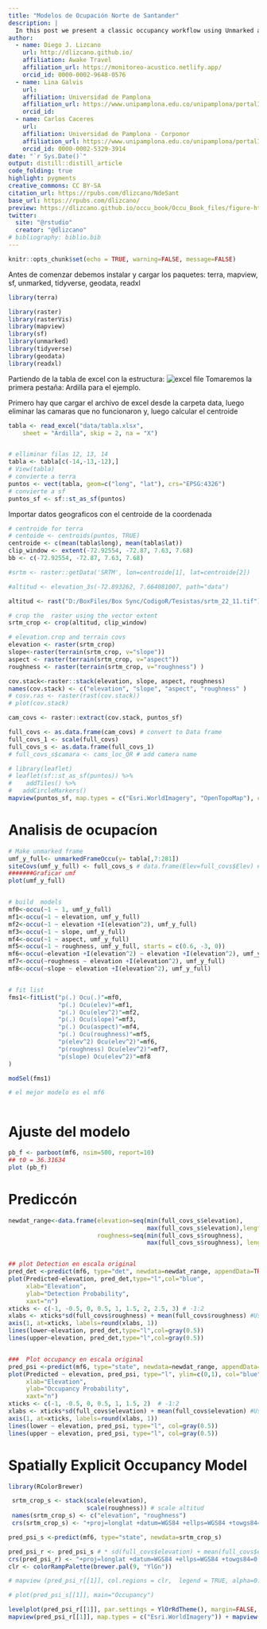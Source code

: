 ```yaml
---
title: "Modelos de Ocupación Norte de Santander"
description: |
  In this post we present a classic occupancy workflow using Unmarked and camera trap data.
author:
  - name: Diego J. Lizcano  
    url: http://dlizcano.github.io/
    affiliation: Awake Travel
    affiliation_url: https://monitoreo-acustico.netlify.app/
    orcid_id: 0000-0002-9648-0576
  - name: Lina Galvis  
    url: 
    affiliation: Universidad de Pamplona
    affiliation_url: https://www.unipamplona.edu.co/unipamplona/portalIG/home_179/publicacion/publicado/index.htm
    orcid_id: 
  - name: Carlos Caceres  
    url: 
    affiliation: Universidad de Pamplona - Corponor
    affiliation_url: https://www.unipamplona.edu.co/unipamplona/portalIG/home_179/recursos/general/07112017/cvlac.jsp
    orcid_id: 0000-0002-5329-3914
date: "`r Sys.Date()`"
output: distill::distill_article
code_folding: true
highlight: pygments
creative_commons: CC BY-SA
citation_url: https://rpubs.com/dlizcano/NdeSant
base_url: https://rpubs.com/dlizcano/
preview: https://dlizcano.github.io/occu_book/Occu_Book_files/figure-html/spat-1.png
twitter:
  site: "@rstudio"
  creator: "@dlizcano"
# bibliography: biblio.bib 
---
```


```r
knitr::opts_chunk$set(echo = TRUE, warning=FALSE, message=FALSE)
```

Antes de comenzar debemos instalar y cargar los paquetes: terra, mapview, sf, unmarked, tidyverse, geodata, readxl



```r
library(terra)

library(raster)
library(rasterVis)
library(mapview)
library(sf)
library(unmarked)
library(tidyverse)
library(geodata)
library(readxl)

```


Partiendo de la tabla de excel con la estructura: 
![excel file](fig/tabla.jpg)
Tomaremos la primera pestaña: Ardilla para el ejemplo. 

Primero hay que cargar el archivo de excel desde la carpeta data, luego eliminar las camaras que no funcionaron y, luego calcular el centroide



```r

tabla <- read_excel("data/tabla.xlsx", 
    sheet = "Ardilla", skip = 2, na = "X")


# elliminar filas 12, 13, 14
tabla <- tabla[c(-14,-13,-12),]
# View(tabla)
# convierte a terra
puntos <- vect(tabla, geom=c("long", "lat"), crs="EPSG:4326")
# convierte a sf
puntos_sf <- sf::st_as_sf(puntos)


```


Importar datos geograficos con el centroide de la coordenada 

```r

# centroide for terra
# centoide <- centroids(puntos, TRUE)
centroide <- c(mean(tabla$long), mean(tabla$lat))
clip_window <- extent(-72.92554, -72.87, 7.63, 7.68)
bb <- c(-72.92554, -72.87, 7.63, 7.68)

#srtm <- raster::getData('SRTM', lon=centroide[1], lat=centroide[2])

#altitud <- elevation_3s(-72.893262, 7.664081007, path="data")

altitud <- rast("D:/BoxFiles/Box Sync/CodigoR/Tesistas/srtm_22_11.tif")

# crop the  raster using the vector extent
srtm_crop <- crop(altitud, clip_window)

# elevation.crop and terrain covs
elevation <- raster(srtm_crop)
slope<-raster(terrain(srtm_crop, v="slope"))
aspect <- raster(terrain(srtm_crop, v="aspect"))
roughness <- raster(terrain(srtm_crop, v="roughness") )

cov.stack<-raster::stack(elevation, slope, aspect, roughness)
names(cov.stack) <- c("elevation", "slope", "aspect", "roughness" )
# cosv.ras <- raster(rast(cov.stack))
# plot(cov.stack)

cam_covs <- raster::extract(cov.stack, puntos_sf)

full_covs <- as.data.frame(cam_covs) # convert to Data frame
full_covs_1 <- scale(full_covs)
full_covs_s <- as.data.frame(full_covs_1)
# full_covs_s$camara <- cams_loc_QR # add camera name

# library(leaflet)
# leaflet(sf::st_as_sf(puntos)) %>%
#    addTiles() %>%
#   addCircleMarkers()
mapview(puntos_sf, map.types = c("Esri.WorldImagery", "OpenTopoMap"), color = "grey40")

```


# Analisis de ocupacíon

```r

# Make unmarked frame
umf_y_full<- unmarkedFrameOccu(y= tabla[,7:281])
siteCovs(umf_y_full) <- full_covs_s # data.frame(Elev=full_covs$Elev) # Full
#######Graficar umf
plot(umf_y_full)


# build  models
mf0<-occu(~1 ~ 1, umf_y_full)
mf1<-occu(~1 ~ elevation, umf_y_full)
mf2<-occu(~1 ~ elevation +I(elevation^2), umf_y_full)
mf3<-occu(~1 ~ slope, umf_y_full)
mf4<-occu(~1 ~ aspect, umf_y_full)
mf5<-occu(~1 ~ roughness, umf_y_full, starts = c(0.6, -3, 0))
mf6<-occu(~elevation +I(elevation^2) ~ elevation +I(elevation^2), umf_y_full)
mf7<-occu(~roughness ~ elevation +I(elevation^2), umf_y_full)
mf8<-occu(~slope ~ elevation +I(elevation^2), umf_y_full)


# fit list
fms1<-fitList("p(.) Ocu(.)"=mf0,
              "p(.) Ocu(elev)"=mf1,
              "p(.) Ocu(elev^2)"=mf2,
              "p(.) Ocu(slope)"=mf3,
              "p(.) Ocu(aspect)"=mf4,
              "p(.) Ocu(roughness)"=mf5,
              "p(elev^2) Ocu(elev^2)"=mf6,
              "p(roughness) Ocu(elev^2)"=mf7,
              "p(slope) Ocu(elev^2)"=mf8
)

modSel(fms1)

# el mejor modelo es el mf6



```


# Ajuste del modelo

```r
pb_f <- parboot(mf6, nsim=500, report=10) 
## t0 = 36.31634
plot (pb_f)

```

# Prediccón

```r
newdat_range<-data.frame(elevation=seq(min(full_covs_s$elevation),
                                       max(full_covs_s$elevation),length=100), 
                         roughness=seq(min(full_covs_s$roughness),
                                       max(full_covs_s$roughness), length=100))


## plot Detection en escala original
pred_det <-predict(mf6, type="det", newdata=newdat_range, appendData=TRUE)
plot(Predicted~elevation, pred_det,type="l",col="blue", 
     xlab="Elevation",
     ylab="Detection Probability",
     xaxt="n")
xticks <- c(-1, -0.5, 0, 0.5, 1, 1.5, 2, 2.5, 3) # -1:2
xlabs <- xticks*sd(full_covs$roughness) + mean(full_covs$roughness) #Use the mean and sd of original value to change label name
axis(1, at=xticks, labels=round(xlabs, 1))
lines(lower~elevation, pred_det,type="l",col=gray(0.5))
lines(upper~elevation, pred_det,type="l",col=gray(0.5))


###  Plot occupancy en escala original
pred_psi <-predict(mf6, type="state", newdata=newdat_range, appendData=TRUE) 
plot(Predicted ~ elevation, pred_psi, type="l", ylim=c(0,1), col="blue",
     xlab="Elevation",
     ylab="Occupancy Probability",
     xaxt="n")
xticks <- c(-1, -0.5, 0, 0.5, 1, 1.5, 2)  # -1:2
xlabs <- xticks*sd(full_covs$elevation) + mean(full_covs$elevation) #Use the mean and sd of original value to change label name
axis(1, at=xticks, labels=round(xlabs, 1))
lines(lower ~ elevation, pred_psi, type="l", col=gray(0.5))
lines(upper ~ elevation, pred_psi, type="l", col=gray(0.5))
```

# Spatially Explicit Occupancy Model
```r
library(RColorBrewer)

 srtm_crop_s <- stack(scale(elevation), 
                      scale(roughness)) # scale altitud
 names(srtm_crop_s) <- c("elevation", "roughness")
 crs(srtm_crop_s) <- "+proj=longlat +datum=WGS84 +ellps=WGS84 +towgs84=0,0,0"

pred_psi_s <-predict(mf6, type="state", newdata=srtm_crop_s) 

pred_psi_r <- pred_psi_s # * sd(full_covs$elevation) + mean(full_covs$elevation)
crs(pred_psi_r) <- "+proj=longlat +datum=WGS84 +ellps=WGS84 +towgs84=0,0,0"
clr <- colorRampPalette(brewer.pal(9, "YlGn"))

# mapview (pred_psi_r[[1]], col.regions = clr,  legend = TRUE, alpha=0.7)

# plot(pred_psi_s[[1]], main="Occupancy")

levelplot(pred_psi_r[[1]], par.settings = YlOrRdTheme(), margin=FALSE, main="Ocupancy")
mapview(pred_psi_r[[1]], map.types = c("Esri.WorldImagery")) + mapview(puntos_sf)

```





